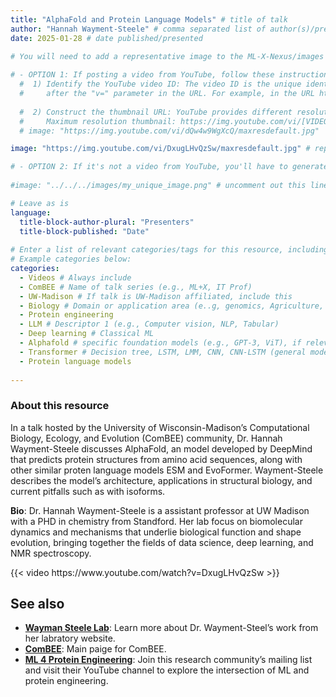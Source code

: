 ```yaml
---
title: "AlphaFold and Protein Language Models" # title of talk
author: "Hannah Wayment-Steele" # comma separated list of author(s)/presenter(s)
date: 2025-01-28 # date published/presented

# You will need to add a representative image to the ML-X-Nexus/images folder.
  
# - OPTION 1: If posting a video from YouTube, follow these instructions to use the "thumbnail" image from the video. 
  #  1) Identify the YouTube video ID: The video ID is the unique identifier for each YouTube video, usually found 
  #     after the "v=" parameter in the URL. For example, in the URL https://www.youtube.com/watch?v=dQw4w9WgXcQ, the video ID is dQw4w9WgXcQ.
  
  #  2) Construct the thumbnail URL: YouTube provides different resolutions for video thumbnails. Here are the formats for different resolutions. We'll use the maximum resolution.
  #     Maximum resolution thumbnail: https://img.youtube.com/vi/[VIDEO_ID]/maxresdefault.jpg. Replace [VIDEO_ID] with the actual video ID, removing the square brackets.
  # image: "https://img.youtube.com/vi/dQw4w9WgXcQ/maxresdefault.jpg"

image: "https://img.youtube.com/vi/DxugLHvQzSw/maxresdefault.jpg" # replace VIDEO_ID with youtube video ID. 

# - OPTION 2: If it's not a video from YouTube, you'll have to generate/acquire your own image. You could take a screenshot of the video's title slide (assuming video is public) or use genAI to create a relevant image.
  
#image: "../../../images/my_unique_image.png" # uncomment out this line if you're using a custom image. Adjust filename to your file name. Place image in the images folder in the repo.

# Leave as is
language: 
  title-block-author-plural: "Presenters"
  title-block-published: "Date"
  
# Enter a list of relevant categories/tags for this resource, including the type (talk, video, paper, etc.) topic of focus, and anything else that might be relevant. Please check out the tags which are already being used on Nexus by visiting https://uw-madison-datascience.github.io/ML-X-Nexus/Applications/ and looking under "Categories". Avoid repeating tags with alternative spelling (e.g., use Deep Learning rather than DL since Deep Learning is already being used.). 
# Example categories below:
categories:
  - Videos # Always include
  - ComBEE # Name of talk series (e.g., ML+X, IT Prof)
  - UW-Madison # If talk is UW-Madison affiliated, include this
  - Biology # Domain or application area (e..g, genomics, Agriculture, Physics, Science Communication, Neurosicence, etc.)
  - Protein engineering 
  - LLM # Descriptor 1 (e.g., Computer vision, NLP, Tabular)
  - Deep learning # Classical ML
  - Alphafold # specific foundation models (e.g., GPT-3, ViT), if relevant
  - Transformer # Decision tree, LSTM, LMM, CNN, CNN-LSTM (general model type)
  - Protein language models
  
---
```

### About this resource
In a talk hosted by the University of Wisconsin-Madison's Computational Biology, Ecology, and Evolution (ComBEE) community, Dr. Hannah Wayment-Steele discusses AlphaFold, an model developed by DeepMind that predicts protein structures from amino acid sequences, along with other similar proten language models ESM and EvoFormer. Wayment-Steele describes the model's architecture,  applications in structural biology, and current pitfalls such as with isoforms.

**Bio**: Dr. Hannah Wayment-Steele is a assistant professor at UW Madison with a PHD in chemistry from Standford. Her lab focus on  biomolecular dynamics and mechanisms that underlie biological function and shape evolution, bringing together the fields of data science, deep learning, and NMR spectroscopy.

<!-- MARKDOWN COMMENT:  Finally, replace the URL below with your video's URL. . If video is not on Youtube (e.g., Kaltura instead), use the following language: "**A netID is required to view ML4MI videos**: [View YYYY-MM-DD recording](https://mediaspace.wisc.edu/media/video-URL)."-->

{{< video https://www.youtube.com/watch?v=DxugLHvQzSw >}}


## See also
<!-- MARKDOWN COMMENT: Please Check the existing resources on Nexus to see if any other related resources (e.g., related books/videos, blog posts commenting on the resource, alternative approaches/frameworks, etc.) should be linked below. You may also link to resources which aren't currently on the Nexus platform, if applicable. However, if you're feeling ambitious, you may wish to post those to Nexus as well!  -->
- [**Wayman Steele Lab**](https://waymentsteelelab.org/): Learn more about Dr. Wayment-Steel's work from her labratory website.
- [**ComBEE**](https://hub.datascience.wisc.edu/communities/combee/): Main paige for ComBEE.
- [**ML 4 Protein Engineering**](https://www.ml4proteinengineering.com/): Join this research community's mailing list and visit their YouTube channel to explore the intersection of ML and protein engineering.
<!-- MARKDOWN COMMENT: If posting a talk from a specific seminar, link to the full seminar page on Nexus, e.g.,... -->
